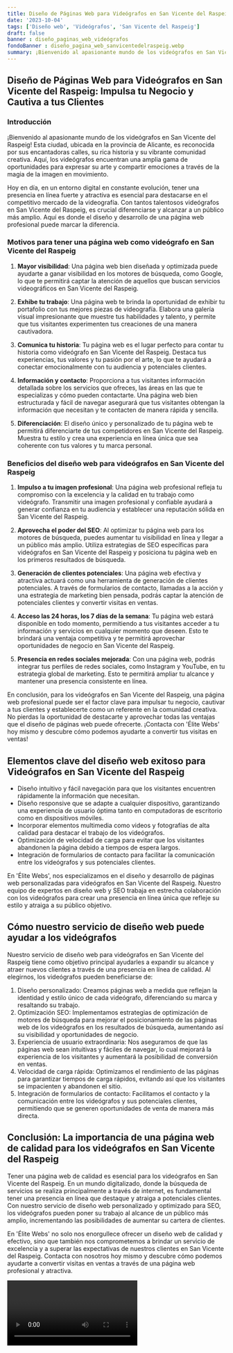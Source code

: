 ```yaml
---
title: Diseño de Páginas Web para Videógrafos en San Vicente del Raspeig
date: '2023-10-04'
tags: ['Diseño web', 'Videógrafos', 'San Vicente del Raspeig']
draft: false
banner : diseño_paginas_web_videógrafos
fondoBanner : diseño_pagina_web_sanvicentedelraspeig.webp
summary: ¡Bienvenido al apasionante mundo de los videógrafos en San Vicente del Raspeig! Esta ciudad, ubicada en la provincia de Alicante, es reconocida por sus encantadoras calles, su rica historia y su vibrante comunidad creativa. Aquí, los videógrafos encuentran una amplia gama de oportunidades para expresar su arte y compartir emociones a través de la magia de la imagen en movimiento.
---
```


## Diseño de Páginas Web para Videógrafos en San Vicente del Raspeig: Impulsa tu Negocio y Cautiva a tus Clientes

### Introducción

¡Bienvenido al apasionante mundo de los videógrafos en San Vicente del Raspeig! Esta ciudad, ubicada en la provincia de Alicante, es reconocida por sus encantadoras calles, su rica historia y su vibrante comunidad creativa. Aquí, los videógrafos encuentran una amplia gama de oportunidades para expresar su arte y compartir emociones a través de la magia de la imagen en movimiento.

Hoy en día, en un entorno digital en constante evolución, tener una presencia en línea fuerte y atractiva es esencial para destacarse en el competitivo mercado de la videografía. Con tantos talentosos videógrafos en San Vicente del Raspeig, es crucial diferenciarse y alcanzar a un público más amplio. Aquí es donde el diseño y desarrollo de una página web profesional puede marcar la diferencia.

### Motivos para tener una página web como videógrafo en San Vicente del Raspeig

1. **Mayor visibilidad**: Una página web bien diseñada y optimizada puede ayudarte a ganar visibilidad en los motores de búsqueda, como Google, lo que te permitirá captar la atención de aquellos que buscan servicios videográficos en San Vicente del Raspeig.

2. **Exhibe tu trabajo**: Una página web te brinda la oportunidad de exhibir tu portafolio con tus mejores piezas de videografía. Elabora una galería visual impresionante que muestre tus habilidades y talento, y permite que tus visitantes experimenten tus creaciones de una manera cautivadora.

3. **Comunica tu historia**: Tu página web es el lugar perfecto para contar tu historia como videógrafo en San Vicente del Raspeig. Destaca tus experiencias, tus valores y tu pasión por el arte, lo que te ayudará a conectar emocionalmente con tu audiencia y potenciales clientes.

4. **Información y contacto**: Proporciona a tus visitantes información detallada sobre los servicios que ofreces, las áreas en las que te especializas y cómo pueden contactarte. Una página web bien estructurada y fácil de navegar asegurará que tus visitantes obtengan la información que necesitan y te contacten de manera rápida y sencilla.

5. **Diferenciación**: El diseño único y personalizado de tu página web te permitirá diferenciarte de tus competidores en San Vicente del Raspeig. Muestra tu estilo y crea una experiencia en línea única que sea coherente con tus valores y tu marca personal.

### Beneficios del diseño web para videógrafos en San Vicente del Raspeig

1. **Impulso a tu imagen profesional**: Una página web profesional refleja tu compromiso con la excelencia y la calidad en tu trabajo como videógrafo. Transmitir una imagen profesional y confiable ayudará a generar confianza en tu audiencia y establecer una reputación sólida en San Vicente del Raspeig.

2. **Aprovecha el poder del SEO**: Al optimizar tu página web para los motores de búsqueda, puedes aumentar tu visibilidad en línea y llegar a un público más amplio. Utiliza estrategias de SEO específicas para videógrafos en San Vicente del Raspeig y posiciona tu página web en los primeros resultados de búsqueda.

3. **Generación de clientes potenciales**: Una página web efectiva y atractiva actuará como una herramienta de generación de clientes potenciales. A través de formularios de contacto, llamadas a la acción y una estrategia de marketing bien pensada, podrás captar la atención de potenciales clientes y convertir visitas en ventas.

4. **Acceso las 24 horas, los 7 días de la semana**: Tu página web estará disponible en todo momento, permitiendo a tus visitantes acceder a tu información y servicios en cualquier momento que deseen. Esto te brindará una ventaja competitiva y te permitirá aprovechar oportunidades de negocio en San Vicente del Raspeig.

5. **Presencia en redes sociales mejorada**: Con una página web, podrás integrar tus perfiles de redes sociales, como Instagram y YouTube, en tu estrategia global de marketing. Esto te permitirá ampliar tu alcance y mantener una presencia consistente en línea.

En conclusión, para los videógrafos en San Vicente del Raspeig, una página web profesional puede ser el factor clave para impulsar tu negocio, cautivar a tus clientes y establecerte como un referente en la comunidad creativa. No pierdas la oportunidad de destacarte y aprovechar todas las ventajas que el diseño de páginas web puede ofrecerte. ¡Contacta con 'Élite Webs' hoy mismo y descubre cómo podemos ayudarte a convertir tus visitas en ventas!

<GifSeo />

<Cta />

## Elementos clave del diseño web exitoso para Videógrafos en San Vicente del Raspeig

- Diseño intuitivo y fácil navegación para que los visitantes encuentren rápidamente la información que necesitan.
- Diseño responsive que se adapte a cualquier dispositivo, garantizando una experiencia de usuario óptima tanto en computadoras de escritorio como en dispositivos móviles.
- Incorporar elementos multimedia como videos y fotografías de alta calidad para destacar el trabajo de los videógrafos.
- Optimización de velocidad de carga para evitar que los visitantes abandonen la página debido a tiempos de espera largos.
- Integración de formularios de contacto para facilitar la comunicación entre los videógrafos y sus potenciales clientes.

En 'Élite Webs', nos especializamos en el diseño y desarrollo de páginas web personalizadas para videógrafos en San Vicente del Raspeig. Nuestro equipo de expertos en diseño web y SEO trabaja en estrecha colaboración con los videógrafos para crear una presencia en línea única que refleje su estilo y atraiga a su público objetivo.

## Cómo nuestro servicio de diseño web puede ayudar a los videógrafos

Nuestro servicio de diseño web para videógrafos en San Vicente del Raspeig tiene como objetivo principal ayudarles a expandir su alcance y atraer nuevos clientes a través de una presencia en línea de calidad. Al elegirnos, los videógrafos pueden beneficiarse de:

1. Diseño personalizado: Creamos páginas web a medida que reflejan la identidad y estilo único de cada videógrafo, diferenciando su marca y resaltando su trabajo.
2. Optimización SEO: Implementamos estrategias de optimización de motores de búsqueda para mejorar el posicionamiento de las páginas web de los videógrafos en los resultados de búsqueda, aumentando así su visibilidad y oportunidades de negocio.
3. Experiencia de usuario extraordinaria: Nos aseguramos de que las páginas web sean intuitivas y fáciles de navegar, lo cual mejorará la experiencia de los visitantes y aumentará la posibilidad de conversión en ventas.
4. Velocidad de carga rápida: Optimizamos el rendimiento de las páginas para garantizar tiempos de carga rápidos, evitando así que los visitantes se impacienten y abandonen el sitio.
5. Integración de formularios de contacto: Facilitamos el contacto y la comunicación entre los videógrafos y sus potenciales clientes, permitiendo que se generen oportunidades de venta de manera más directa.

## Conclusión: La importancia de una página web de calidad para los videógrafos en San Vicente del Raspeig

Tener una página web de calidad es esencial para los videógrafos en San Vicente del Raspeig. En un mundo digitalizado, donde la búsqueda de servicios se realiza principalmente a través de internet, es fundamental tener una presencia en línea que destaque y atraiga a potenciales clientes. Con nuestro servicio de diseño web personalizado y optimizado para SEO, los videógrafos pueden poner su trabajo al alcance de un público más amplio, incrementando las posibilidades de aumentar su cartera de clientes.

En 'Élite Webs' no solo nos enorgullece ofrecer un diseño web de calidad y efectivo, sino que también nos comprometemos a brindar un servicio de excelencia y a superar las expectativas de nuestros clientes en San Vicente del Raspeig. Contacta con nosotros hoy mismo y descubre cómo podemos ayudarte a convertir visitas en ventas a través de una página web profesional y atractiva.

<Video />

<CtaBot job='Videógrafos' city='San Vicente del Raspeig'/>

<Gmaps query='San Vicente del Raspeig+españa+maps' />